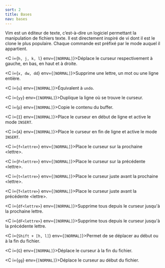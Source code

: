 ```yaml
---
sort: 2
title: Bases
nav: bases
---
```


Vim est un éditeur de texte, c’est-à-dire un logiciel permettant la manipulation de fichiers texte. Il est directement inspiré de vi dont il est le clone le plus populaire. Chaque commande est préfixé par le mode auquel il appartient.

<C i={`h, j, k, l`} env={`[NORMAL]`}>Déplace le curseur respectivement à gauche, en bas, en haut et à droite.</C>

<C i={`x, dw, dd`} env={`[NORMAL]`}>Supprime une lettre, un mot ou une ligne entière.</C>

<C i={`u`} env={`[NORMAL]`}>Équivalent à `undo`.</C>

<C i={`yy`} env={`[NORMAL]`}>Duplique la ligne où se trouve le curseur.</C>

<C i={`p`} env={`[NORMAL]`}>Copie le contenu du buffer.</C>

<C i={`I`} env={`[NORMAL]`}>Place le curseur en début de ligne et active le mode `INSERT`.</C>

<C i={`A`} env={`[NORMAL]`}>Place le curseur en fin de ligne et active le mode `INSERT`.</C>

<C i={`f<lettre>`} env={`[NORMAL]`}>Place le curseur sur la prochaine &#60;lettre&#62;.</C>

<C i={`F<lettre>`} env={`[NORMAL]`}>Place le curseur sur la précédente &#60;lettre&#62;.</C>

<C i={`t<lettre>`} env={`[NORMAL]`}>Place le curseur juste avant la prochaine &#60;lettre&#62;.</C>

<C i={`T<lettre>`} env={`[NORMAL]`}>Place le curseur juste avant la précédente &#60;lettre&#62;.</C>

<C i={`df<lettre>`} env={`[NORMAL]`}>Supprime tous depuis le curseur jusqu'à la prochaine lettre.</C>

<C i={`dF<lettre>`} env={`[NORMAL]`}>Supprime tous depuis le curseur jusqu'à la précédente lettre.</C>

<C i={`Shift + [h, l]`} env={`[NORMAL]`}>Permet de se déplacer au début ou à la fin du fichier.</C>

<C i={`G`} env={`[NORMAL]`}>Déplace le curseur à la fin du fichier.</C>

<C i={`gg`} env={`[NORMAL]`}>Déplace le curseur au début du fichier.</C>